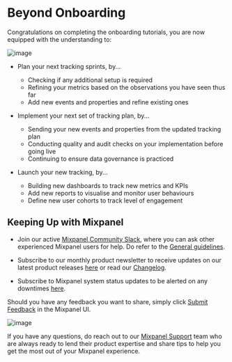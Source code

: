 # Beyond Onboarding

Congratulations on completing the onboarding tutorials, you are now equipped with the understanding to:

![image](/tutorials/continuous-iterations.png "Continuous Iterations")

- Plan your next tracking sprints, by...
  - Checking if any additional setup is required
  - Refining your metrics based on the observations you have seen thus far
  - Add new events and properties and refine existing ones

- Implement your next set of tracking plan, by...
  - Sending your new events and properties from the updated tracking plan
  - Conducting quality and audit checks on your implementation before going live
  - Continuing to ensure data governance is practiced

- Launch your new tracking, by...
  - Building new dashboards to track new metrics and KPIs
  - Add new reports to visualise and monitor user behaviours
  - Define new user cohorts to track level of engagement

## Keeping Up with Mixpanel

- Join our active [Mixpanel Community Slack](https://www.mixpanel.com/community-slack), where you can ask other experienced Mixpanel users for help. Do refer to the [General guidelines](/docs/community/guidelines#general-guidelines).

- Subscribe to our monthly product newsletter to receive updates on our latest product releases [here](https://mixpanel.com/product-releases) or read our [Changelog](/changelogs).

- Subscribe to Mixpanel system status updates to be alerted on any downtimes [here](https://www.mixpanelstatus.com/).

Should you have any feedback you want to share, simply click [Submit Feedback](mixpanel.com/submit-feedback) in the Mixpanel UI.

![image](/tutorials/submit-feedback.png "Submit Feedback")

If you have any questions, do reach out to our [Mixpanel Support](/docs/response-times#contacting-mixpanel-support) team who are always ready to lend their product expertise and share tips to help you get the most out of your Mixpanel experience.
